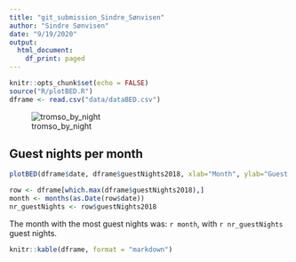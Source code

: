 ```yaml
---
title: "git_submission_Sindre_Sønvisen"
author: "Sindre Sønvisen"
date: "9/19/2020"
output: 
  html_document:
    df_print: paged
---
```


```r
knitr::opts_chunk$set(echo = FALSE)
source("R/plotBED.R")
dframe <- read.csv("data/dataBED.csv")

```

![tromso_by_night](picture/tromso_by_night.png)

## Guest nights per month
```r
plotBED(dframe$date, dframe$guestNights2018, xlab="Month", ylab="Guest nights")
```

```r
row <- dframe[which.max(dframe$guestNights2018),]
month <- months(as.Date(row$date))
nr_guestNights <- row$guestNights2018
```
The month with the most guest nights was: `r month`, with `r nr_guestNights` guest nights.


```r
knitr::kable(dframe, format = "markdown")
```

